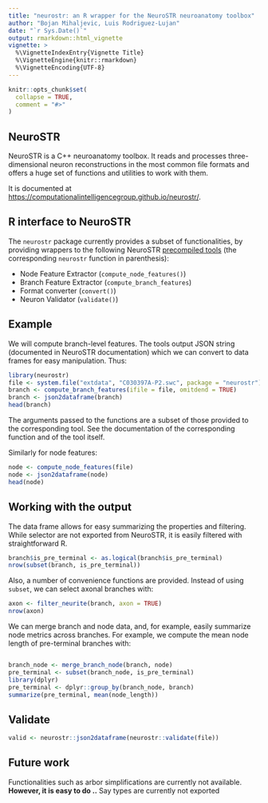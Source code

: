 ```yaml
---
title: "neurostr: an R wrapper for the NeuroSTR neuroanatomy toolbox"
author: "Bojan Mihaljevic, Luis Rodriguez-Lujan"
date: "`r Sys.Date()`"
output: rmarkdown::html_vignette
vignette: >
  %\VignetteIndexEntry{Vignette Title}
  %\VignetteEngine{knitr::rmarkdown}
  %\VignetteEncoding{UTF-8}
---
```


```r
knitr::opts_chunk$set(
  collapse = TRUE,
  comment = "#>"
)
```

## NeuroSTR 
NeuroSTR is a C++ neuroanatomy toolbox. It reads and processes three-dimensional neuron reconstructions in the most common file formats and offers a huge set of functions and utilities to work with them.  

It is documented at <https://computationalintelligencegroup.github.io/neurostr/>. 

## R interface to NeuroSTR   
The `neurostr` package currently provides a subset of functionalities, by providing wrappers to the following NeuroSTR [precompiled tools ](<https://computationalintelligencegroup.github.io/neurostr/doc/tools.html>) (the corresponding `neurostr` function in parenthesis):  

- Node Feature Extractor (`compute_node_features()`) 
- Branch Feature Extractor (`compute_branch_features`)
- Format converter (`convert()`)
- Neuron Validator  (`validate()`) 


## Example 
We will compute branch-level features. The tools output JSON string (documented in NeuroSTR documentation) which we can convert to data frames for easy manipulation. Thus: 

```r
library(neurostr)  
file <- system.file("extdata", "C030397A-P2.swc", package = "neurostr") 
branch <- compute_branch_features(ifile = file, omitdend = TRUE)
branch <- json2dataframe(branch)
head(branch)
```

The arguments passed to the functions are a subset of those provided to the corresponding tool. See the documentation of the corresponding function and of the tool itself.  

Similarly for node features:
```r
node <- compute_node_features(file)
node <- json2dataframe(node)
head(node)
```

## Working with the output 
The data frame allows for easy summarizing the properties and filtering. While selector are not exported from NeuroSTR, it is easily filtered with straightforward R. 

```r
branch$is_pre_terminal <- as.logical(branch$is_pre_terminal)
nrow(subset(branch, is_pre_terminal)) 
```

Also, a number of convenience functions are provided. Instead of using `subset`, we can select axonal branches with: 
```r
axon <- filter_neurite(branch, axon = TRUE)
nrow(axon)
```


We can merge branch and node data, and, for example, easily summarize node metrics across branches. For example, we compute the mean node length of pre-terminal branches with: 

```r
```  
```r
branch_node <- merge_branch_node(branch, node)
pre_terminal <- subset(branch_node, is_pre_terminal)
library(dplyr)
pre_terminal <- dplyr::group_by(branch_node, branch)
summarize(pre_terminal, mean(node_length))
```

## Validate
```r
valid <- neurostr::json2dataframe(neurostr::validate(file))
```


## Future work  
Functionalities such as arbor simplifications are currently not available. **However, it is easy to do ..**  Say types are currently not exported 
